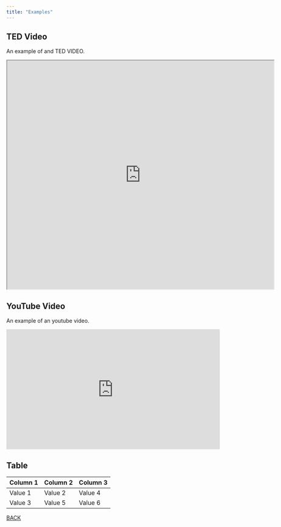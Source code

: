 ```yaml
---
title: "Examples"
---
```


## TED Video

An example of and TED VIDEO.

<div>

`<iframe src="https://embed.ted.com/talks/lang/en/hans_rosling_the_best_stats_you_ve_ever_seen" width="`{=html}700`" height="600";width:100%;height:400%" allowfullscreen>`{=html}

</iframe>

</div>

## YouTube Video

An example of an youtube video.

<iframe width="560" height="315" src="https://www.youtube.com/embed/2HpRXIpU4jI?si=dbcAfSwZkEPFE_7C" title="YouTube video player" frameborder="0" allow="accelerometer; autoplay; clipboard-write; encrypted-media; gyroscope; picture-in-picture; web-share" allowfullscreen></iframe>>

## Table

| Column 1 | Column 2 | Column 3 |
|----------|----------|----------|
| Value 1  | Value 2  |  Value 4 |
| Value 3  | Value 5  | Value 6  |

[BACK](projects.qmd)
